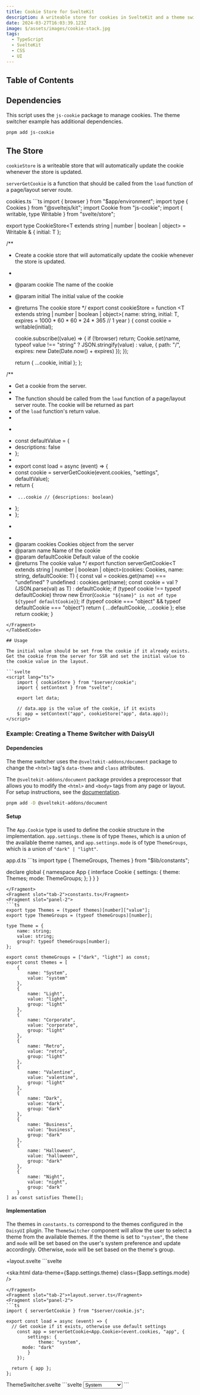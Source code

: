 ```yaml
---
title: Cookie Store for SvelteKit
description: A writeable store for cookies in SvelteKit and a theme switcher example using DaisyUI.
date: 2024-03-27T16:03:39.123Z
image: $/assets/images/cookie-stack.jpg
tags:
  - TypeScript
  - SvelteKit
  - CSS
  - UI
---
```


## Table of Contents

## Dependencies

This script uses the `js-cookie` package to manage cookies. The theme switcher example has additional dependencies.

```bash
pnpm add js-cookie
```

## The Store

`cookieStore` is a writeable store that will automatically update the cookie whenever the store is updated. 

`serverGetCookie` is a function that should be called from the `load` function of a page/layout server route.

<TabbedCode>
<Fragment slot="tab-1">cookies.ts</Fragment>
<Fragment slot="panel-1">
```ts
import { browser } from "$app/environment";
import type { Cookies } from "@sveltejs/kit";
import Cookie from "js-cookie";
import { writable, type Writable } from "svelte/store";

export type CookieStore<T extends string | number | boolean | object> = Writable<T> & { initial: T };

/**
 * Create a cookie store that will automatically update the cookie whenever the store is updated.
 *
 * @param cookie The name of the cookie
 * @param initial The initial value of the cookie
 * @returns The cookie store
 */
export const cookieStore = function <T extends string | number | boolean | object>(
  name: string, 
  initial: T,
  expires = 1000 * 60 * 60 * 24 * 365 // 1 year
) {
	const cookie = writable(initial);

	cookie.subscribe((value) => {
    if (!browser) return;
		Cookie.set(name, typeof value !== "string" ? JSON.stringify(value) : value, {
			path: "/",
			expires: new Date(Date.now() + expires)
		});
	});

	return {
		...cookie,
		initial
	};
};

/**
 * Get a cookie from the server.
 *
 * The function should be called from the `load` function of a page/layout server route. The cookie will be returned as part
 * of the `load` function's return value.
 *
 * ```ts
 * const defaultValue = {
 * 	descriptions: false
 * };
 *
 * export const load = async (event) => {
 * 	const cookie = serverGetCookie(event.cookies, "settings", defaultValue);
 * 	return {
 * 		...cookie // {descriptions: boolean}
 * 	};
 * };
 * ```
 *
 * @param cookies Cookies object from the server
 * @param name Name of the cookie
 * @param defaultCookie Default value of the cookie
 * @returns The cookie value
 */
export function serverGetCookie<T extends string | number | boolean | object>(cookies: Cookies, name: string, defaultCookie: T) {
	const val = cookies.get(name) === "undefined" ? undefined : cookies.get(name);
	const cookie = val ? (JSON.parse(val) as T) : defaultCookie;
	if (typeof cookie !== typeof defaultCookie) throw new Error(`Cookie "${name}" is not of type ${typeof defaultCookie}`);
	if (typeof cookie === "object" && typeof defaultCookie === "object")
		return {
			...defaultCookie,
			...cookie
		};
	else return cookie;
}
```
</Fragment>
</TabbedCode>

## Usage

The initial value should be set from the cookie if it already exists. Get the cookie from the server for SSR and set the initial value to the cookie value in the layout.

```svelte
<script lang="ts">
	import { cookieStore } from "$server/cookie";
	import { setContext } from "svelte";

	export let data;

	// data.app is the value of the cookie, if it exists
	$: app = setContext("app", cookieStore("app", data.app));
</script>
```

### Example: Creating a Theme Switcher with DaisyUI

#### Dependencies

The theme switcher uses the `@sveltekit-addons/document` package to change the `<html>` tag's `data-theme` and `class` attributes.

The `@sveltekit-addons/document` package provides a preprocessor that allows you to modify the `<html>` and `<body>` tags from any page or layout. For setup instructions, see the [documentation](https://www.npmjs.com/package/@sveltekit-addons/document).

```bash
pnpm add -D @sveltekit-addons/document
```

#### Setup

The `App.Cookie` type is used to define the cookie structure in the implementation. `app.settings.theme` is of type `Themes`, which is a union of the available theme names, and `app.settings.mode` is of type `ThemeGroups`, which is a union of `"dark" | "light"`.

<TabbedCode>
<Fragment slot="tab-1">app.d.ts</Fragment>
<Fragment slot="panel-1">
```ts
import type { ThemeGroups, Themes } from "$lib/constants";

declare global {
	namespace App {
		interface Cookie {
			settings: {
				theme: Themes;
				mode: ThemeGroups;
			};
		}
	}
}
```
</Fragment>
<Fragment slot="tab-2">constants.ts</Fragment>
<Fragment slot="panel-2">
```ts
export type Themes = (typeof themes)[number]["value"];
export type ThemeGroups = (typeof themeGroups)[number];

type Theme = {
	name: string;
	value: string;
	group?: typeof themeGroups[number];
};

export const themeGroups = ["dark", "light"] as const;
export const themes = [
	{
		name: "System",
		value: "system"
	},
	{
		name: "Light",
		value: "light",
		group: "light"
	},
	{
		name: "Corporate",
		value: "corporate",
		group: "light"
	},
	{
		name: "Retro",
		value: "retro",
		group: "light"
	},
	{
		name: "Valentine",
		value: "valentine",
		group: "light"
	},
	{
		name: "Dark",
		value: "dark",
		group: "dark"
	},
	{
		name: "Business",
		value: "business",
		group: "dark"
	},
	{
		name: "Halloween",
		value: "halloween",
		group: "dark"
	},
	{
		name: "Night",
		value: "night",
		group: "dark"
	}
] as const satisfies Theme[];
```
</Fragment>
</TabbedCode>

#### Implementation

The themes in `constants.ts` correspond to the themes configured in the `DaisyUI` plugin. The `ThemeSwitcher` component will allow the user to select a theme from the available themes. If the theme is set to `"system"`, the `theme` and `mode` will be set based on the user's system preference and update accordingly. Otherwise, `mode` will be set based on the theme's group.

<TabbedCode>
<Fragment slot="tab-1">+layout.svelte</Fragment>
<Fragment slot="panel-1">
```svelte
<script lang="ts">
	import { cookieStore } from "$server/cookie";
	import { setContext } from "svelte";

	export let data;

	$: app = setContext("app", cookieStore("app", data.app));
</script>

<!-- In Tailwind, you can enable the `dark:` variant by setting the root class to "dark" -->
<!-- DaisyUI uses the data-theme attribtue to enable a specific theme -->
<ska:html data-theme={$app.settings.theme} class={$app.settings.mode} /> <!-- [!code ++] -->
```
</Fragment>
<Fragment slot="tab-2">+layout.server.ts</Fragment>
<Fragment slot="panel-2">
```ts
import { serverGetCookie } from "$server/cookie.js";

export const load = async (event) => {
  // Get cookie if it exists, otherwise use default settings
	const app = serverGetCookie<App.Cookie>(event.cookies, "app", {
		settings: {
			theme: "system",
      mode: "dark"
		}
	});

  return { app };
};
```
</Fragment>
<Fragment slot="tab-3">ThemeSwitcher.svelte</Fragment>
<Fragment slot="panel-3">
```svelte
<script lang="ts">
	import { themeGroups, themes } from "$lib/constants";
	import type { CookieStore } from "$server/cookie";
	import { browser } from "@svelteuidev/composables";
	import { getContext } from "svelte";

	const app = getContext<CookieStore<App.Cookie>>("app");

	function watchMedia(node: HTMLElement) {
		const mql = window.matchMedia("(prefers-color-scheme: dark)");
		mql.addEventListener("change", (ev) => {
			if ($app.settings.theme == "system") $app.settings.mode = ev.matches ? "dark" : "light";
		});
	}

	$: if (browser) {
		const selected = themes.find((t) => t.value === $app.settings.theme);
		if (selected) {
			if (selected.value === "system") {
				const mql = window.matchMedia("(prefers-color-scheme: dark)");
				$app.settings.mode = mql.matches ? "dark" : "light";
			}
			else {
				$app.settings.mode = selected.group;
			}
		}
	}
</script>

<select class="select select-bordered select-sm" bind:value={$app.settings.theme} use:watchMedia>
	<option value="system">System</option>
	{#each themeGroups as group}
		<hr />
		{#each themes.filter((t) => "group" in t && t.group === group) as theme}
			<option value={theme.value}>{theme.name}</option>
		{/each}
	{/each}
</select>
```
</Fragment>
</TabbedCode>
